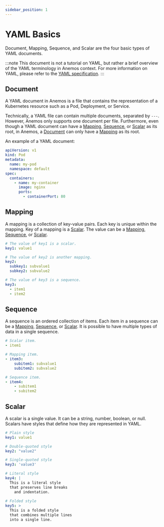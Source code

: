 ---
sidebar_position: 1
---

# YAML Basics

Document, Mapping, Sequence, and Scalar are the four basic types of YAML documents.

:::note
This document is not a tutorial on YAML, but rather a brief overview of the YAML terminology in Anemos context.
For more information on YAML, please refer to the [YAML specification](https://yaml.org/spec/1.2/spec.html).
:::

## Document

A YAML document in Anemos is a file that contains the representation of a Kubernetes resource
such as a Pod, Deployment, or Service.

Technically, a YAML file can contain multiple documents, separated by `---`. However, Anemos only supports
one document per file. Furthermore, even though a YAML document can have a [Mapping](#mapping),
[Sequence](#sequence), or [Scalar](#scalar) as its root, in Anemos, a [Document](#document)
can only have a [Mapping](#mapping) as its root.

An example of a YAML document:

```yaml
apiVersion: v1
kind: Pod
metadata:
  name: my-pod
  namespace: default
spec:
  containers:
    - name: my-container
      image: nginx
      ports:
        - containerPort: 80
```

## Mapping

A mapping is a collection of key-value pairs. Each key is unique within the mapping. Key of a mapping is
a [Scalar](#scalar). The value can be a [Mapping](#mapping), [Sequence](#sequence), or [Scalar](#scalar).

```yaml
# The value of key1 is a scalar.
key1: value1

# The value of key2 is another mapping.
key2:
  subkey1: subvalue1
  subkey2: subvalue2

# The value of key3 is a sequence.
key3:
  - item1
  - item2
```

## Sequence

A sequence is an ordered collection of items. Each item in a sequence can be a [Mapping](#mapping),
[Sequence](#sequence), or [Scalar](#scalar). It is possible to have multiple types of data in a single sequence.

```yaml
# Scalar item.
- item1

# Mapping item.
- item3:
    subitem1: subvalue1
    subitem2: subvalue2

# Sequence item.
- item4:
    - subitem1
    - subitem2
```

## Scalar

A scalar is a single value. It can be a string, number, boolean, or null. Scalars have styles that
define how they are represented in YAML.

```yaml
# Plain style
key1: value1

# Double-quoted style
key2: "value2"

# Single-quoted style
key3: 'value3'

# Literal style
key4: |
  This is a literal style
  that preserves line breaks
    and indentation.
  
# Folded style
key5: >
  This is a folded style
  that combines multiple lines
  into a single line.
